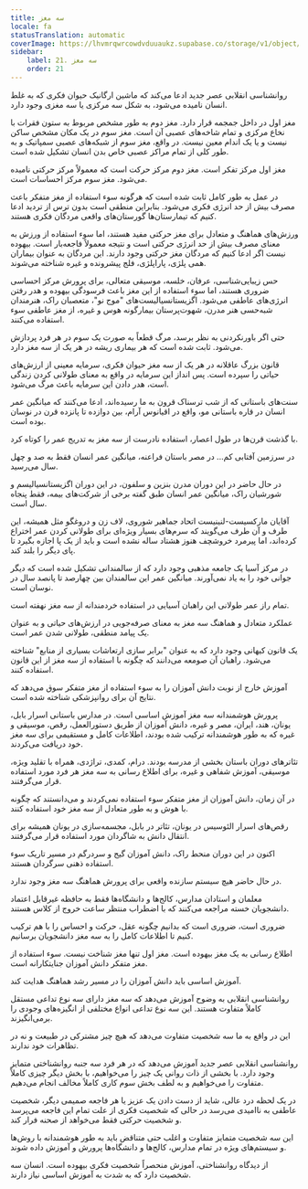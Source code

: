 ```yaml
---
title: سه مغز
locale: fa
statusTranslation: automatic
coverImage: https://lhvmrqwrcowdvduuaukz.supabase.co/storage/v1/object/public/strapi-uploads/small_cover-educacion-fundamental.webp-2d51a7828a2b1309555be27f7e2a61a0.webp
sidebar:
    label: 21. سه مغز
    order: 21
---
```

روانشناسی انقلابی عصر جدید ادعا می‌کند که ماشین ارگانیک حیوان فکری که به غلط انسان نامیده می‌شود، به شکل سه مرکزی یا سه مغزی وجود دارد.

مغز اول در داخل جمجمه قرار دارد. مغز دوم به طور مشخص مربوط به ستون فقرات با نخاع مرکزی و تمام شاخه‌های عصبی آن است. مغز سوم در یک مکان مشخص ساکن نیست و یا یک اندام معین نیست. در واقع، مغز سوم از شبکه‌های عصبی سمپاتیک و به طور کلی از تمام مراکز عصبی خاص بدن انسان تشکیل شده است.

مغز اول مرکز تفکر است. مغز دوم مرکز حرکت است که معمولاً مرکز حرکتی نامیده می‌شود. مغز سوم مرکز احساسات است.

در عمل به طور کامل ثابت شده است که هرگونه سوء استفاده از مغز متفکر باعث مصرف بیش از حد انرژی فکری می‌شود. بنابراین منطقی است بدون ترس از تردید ادعا کنیم که تیمارستان‌ها گورستان‌های واقعی مردگان فکری هستند.

ورزش‌های هماهنگ و متعادل برای مغز حرکتی مفید هستند، اما سوء استفاده از ورزش به معنای مصرف بیش از حد انرژی حرکتی است و نتیجه معمولاً فاجعه‌بار است. بیهوده نیست اگر ادعا کنیم که مردگان مغز حرکتی وجود دارند. این مردگان به عنوان بیماران همی پلژی، پاراپلژی، فلج پیشرونده و غیره شناخته می‌شوند.

حس زیبایی‌شناسی، عرفان، خلسه، موسیقی متعالی، برای پرورش مرکز احساسی ضروری هستند، اما سوء استفاده از این مغز باعث فرسودگی بیهوده و هدر رفتن انرژی‌های عاطفی می‌شود. اگزیستانسیالیست‌های "موج نو"، متعصبان راک، هنرمندان شبه‌حسی هنر مدرن، شهوت‌پرستان بیمارگونه هوس و غیره، از مغز عاطفی سوء استفاده می‌کنند.

حتی اگر باورنکردنی به نظر برسد، مرگ قطعاً به صورت یک سوم در هر فرد پردازش می‌شود. ثابت شده است که هر بیماری ریشه در هر یک از سه مغز دارد.

قانون بزرگ عاقلانه در هر یک از سه مغز حیوان فکری، سرمایه معینی از ارزش‌های حیاتی را سپرده است. پس انداز این سرمایه در واقع به معنای طولانی کردن زندگی است، هدر دادن این سرمایه باعث مرگ می‌شود.

سنت‌های باستانی که از شب ترسناک قرون به ما رسیده‌اند، ادعا می‌کنند که میانگین عمر انسان در قاره باستانی مو، واقع در اقیانوس آرام، بین دوازده تا پانزده قرن در نوسان بوده است.

با گذشت قرن‌ها در طول اعصار، استفاده نادرست از سه مغز به تدریج عمر را کوتاه کرد.

در سرزمین آفتابی کم... در مصر باستان فراعنه، میانگین عمر انسان فقط به صد و چهل سال می‌رسید.

در حال حاضر در این دوران مدرن بنزین و سلفون، در این دوران اگزیستانسیالیسم و شورشیان راک، میانگین عمر انسان طبق گفته برخی از شرکت‌های بیمه، فقط پنجاه سال است.

آقایان مارکسیست-لنینیست اتحاد جماهیر شوروی، لاف زن و دروغگو مثل همیشه، این طرف و آن طرف می‌گویند که سرم‌های بسیار ویژه‌ای برای طولانی کردن عمر اختراع کرده‌اند، اما پیرمرد خروشچف هنوز هشتاد ساله نشده است و باید از یک پا اجازه بگیرد تا پای دیگر را بلند کند.

در مرکز آسیا یک جامعه مذهبی وجود دارد که از سالمندانی تشکیل شده است که دیگر جوانی خود را به یاد نمی‌آورند. میانگین عمر این سالمندان بین چهارصد تا پانصد سال در نوسان است.

تمام راز عمر طولانی این راهبان آسیایی در استفاده خردمندانه از سه مغز نهفته است.

عملکرد متعادل و هماهنگ سه مغز به معنای صرفه‌جویی در ارزش‌های حیاتی و به عنوان یک پیامد منطقی، طولانی شدن عمر است.

یک قانون کیهانی وجود دارد که به عنوان "برابر سازی ارتعاشات بسیاری از منابع" شناخته می‌شود. راهبان آن صومعه می‌دانند که چگونه با استفاده از سه مغز از این قانون استفاده کنند.

آموزش خارج از نوبت دانش آموزان را به سوء استفاده از مغز متفکر سوق می‌دهد که نتایج آن برای روانپزشکی شناخته شده است.

پرورش هوشمندانه سه مغز آموزش اساسی است. در مدارس باستانی اسرار بابل، یونان، هند، ایران، مصر و غیره، دانش آموزان از طریق دستورالعمل، رقص، موسیقی و غیره که به طور هوشمندانه ترکیب شده بودند، اطلاعات کامل و مستقیمی برای سه مغز خود دریافت می‌کردند.

تئاترهای دوران باستان بخشی از مدرسه بودند. درام، کمدی، تراژدی، همراه با تقلید ویژه، موسیقی، آموزش شفاهی و غیره، برای اطلاع رسانی به سه مغز هر فرد مورد استفاده قرار می‌گرفتند.

در آن زمان، دانش آموزان از مغز متفکر سوء استفاده نمی‌کردند و می‌دانستند که چگونه با هوش و به طور متعادل از سه مغز خود استفاده کنند.

رقص‌های اسرار الئوسیس در یونان، تئاتر در بابل، مجسمه‌سازی در یونان همیشه برای انتقال دانش به شاگردان مورد استفاده قرار می‌گرفتند.

اکنون در این دوران منحط راک، دانش آموزان گیج و سردرگم در مسیر تاریک سوء استفاده ذهنی سرگردان هستند.

در حال حاضر هیچ سیستم سازنده واقعی برای پرورش هماهنگ سه مغز وجود ندارد.

معلمان و استادان مدارس، کالج‌ها و دانشگاه‌ها فقط به حافظه غیرقابل اعتماد دانشجویان خسته مراجعه می‌کنند که با اضطراب منتظر ساعت خروج از کلاس هستند.

ضروری است، ضروری است که بدانیم چگونه عقل، حرکت و احساس را با هم ترکیب کنیم تا اطلاعات کامل را به سه مغز دانشجویان برسانیم.

اطلاع رسانی به یک مغز بیهوده است. مغز اول تنها مغز شناخت نیست. سوء استفاده از مغز متفکر دانش آموزان جنایتکارانه است.

آموزش اساسی باید دانش آموزان را در مسیر رشد هماهنگ هدایت کند.

روانشناسی انقلابی به وضوح آموزش می‌دهد که سه مغز دارای سه نوع تداعی مستقل کاملاً متفاوت هستند. این سه نوع تداعی انواع مختلفی از انگیزه‌های وجودی را برمی‌انگیزند.

این در واقع به ما سه شخصیت متفاوت می‌دهد که هیچ چیز مشترکی در طبیعت و نه در تظاهرات خود ندارند.

روانشناسی انقلابی عصر جدید آموزش می‌دهد که در هر فرد سه جنبه روانشناختی متمایز وجود دارد. با بخشی از ذات روانی یک چیز را می‌خواهیم، با بخش دیگر چیزی کاملاً متفاوت را می‌خواهیم و به لطف بخش سوم کاری کاملاً مخالف انجام می‌دهیم.

در یک لحظه درد عالی، شاید از دست دادن یک عزیز یا هر فاجعه صمیمی دیگر، شخصیت عاطفی به ناامیدی می‌رسد در حالی که شخصیت فکری از علت تمام این فاجعه می‌پرسد و شخصیت حرکتی فقط می‌خواهد از صحنه فرار کند.

این سه شخصیت متمایز متفاوت و اغلب حتی متناقض باید به طور هوشمندانه با روش‌ها و سیستم‌های ویژه در تمام مدارس، کالج‌ها و دانشگاه‌ها پرورش و آموزش داده شوند.

از دیدگاه روانشناختی، آموزش منحصراً شخصیت فکری بیهوده است. انسان سه شخصیت دارد که به شدت به آموزش اساسی نیاز دارند.

